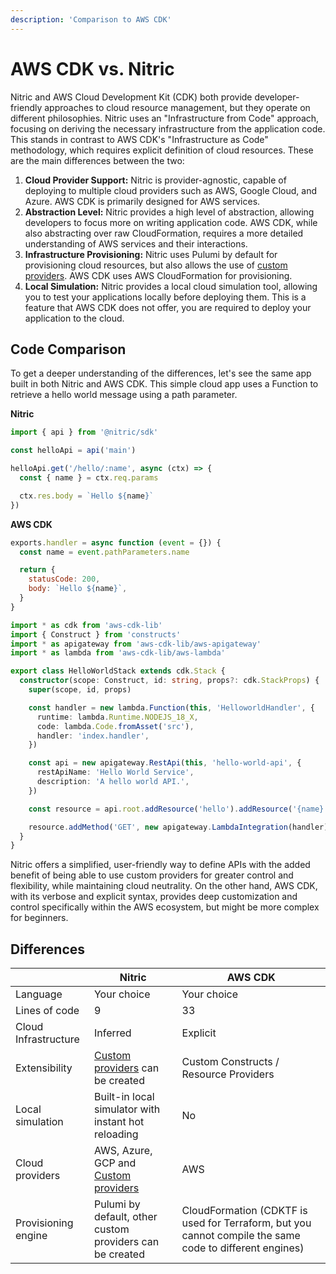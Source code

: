 ```yaml
---
description: 'Comparison to AWS CDK'
---
```


# AWS CDK vs. Nitric

Nitric and AWS Cloud Development Kit (CDK) both provide developer-friendly approaches to cloud resource management, but they operate on different philosophies.
Nitric uses an "Infrastructure from Code" approach, focusing on deriving the necessary infrastructure from the application code.
This stands in contrast to AWS CDK's "Infrastructure as Code" methodology, which requires explicit definition of cloud resources.
These are the main differences between the two:

1. **Cloud Provider Support:** Nitric is provider-agnostic, capable of deploying to multiple cloud providers such as AWS, Google Cloud, and Azure. AWS CDK is primarily designed for AWS services.
2. **Abstraction Level:** Nitric provides a high level of abstraction, allowing developers to focus more on writing application code. AWS CDK, while also abstracting over raw CloudFormation, requires a more detailed understanding of AWS services and their interactions.
3. **Infrastructure Provisioning:** Nitric uses Pulumi by default for provisioning cloud resources, but also allows the use of [custom providers](/reference/providers/custom/building-custom-provider). AWS CDK uses AWS CloudFormation for provisioning.
4. **Local Simulation:** Nitric provides a local cloud simulation tool, allowing you to test your applications locally before deploying them. This is a feature that AWS CDK does not offer, you are required to deploy your application to the cloud.

## Code Comparison

To get a deeper understanding of the differences, let's see the same app built in both Nitric and AWS CDK. This simple cloud app uses a Function to retrieve a hello world message using a path parameter.

<Row>

<Col>

**Nitric**

```typescript file:hello.ts
import { api } from '@nitric/sdk'

const helloApi = api('main')

helloApi.get('/hello/:name', async (ctx) => {
  const { name } = ctx.req.params

  ctx.res.body = `Hello ${name}`
})
```

</Col>

<Col>

**AWS CDK**

```javascript file:src/index.js
exports.handler = async function (event = {}) {
  const name = event.pathParameters.name

  return {
    statusCode: 200,
    body: `Hello ${name}`,
  }
}
```

```typescript file:lib/hello-stack.ts
import * as cdk from 'aws-cdk-lib'
import { Construct } from 'constructs'
import * as apigateway from 'aws-cdk-lib/aws-apigateway'
import * as lambda from 'aws-cdk-lib/aws-lambda'

export class HelloWorldStack extends cdk.Stack {
  constructor(scope: Construct, id: string, props?: cdk.StackProps) {
    super(scope, id, props)

    const handler = new lambda.Function(this, 'HelloworldHandler', {
      runtime: lambda.Runtime.NODEJS_18_X,
      code: lambda.Code.fromAsset('src'),
      handler: 'index.handler',
    })

    const api = new apigateway.RestApi(this, 'hello-world-api', {
      restApiName: 'Hello World Service',
      description: 'A hello world API.',
    })

    const resource = api.root.addResource('hello').addResource('{name}')

    resource.addMethod('GET', new apigateway.LambdaIntegration(handler))
  }
}
```

</Col>

</Row>

Nitric offers a simplified, user-friendly way to define APIs with the added benefit of being able to use custom providers for greater control and flexibility, while maintaining cloud neutrality. On the other hand, AWS CDK, with its verbose and explicit syntax, provides deep customization and control specifically within the AWS ecosystem, but might be more complex for beginners.

## Differences

|                      | Nitric                                                                                       | AWS CDK                                                                                                 |
| -------------------- | -------------------------------------------------------------------------------------------- | ------------------------------------------------------------------------------------------------------- |
| Language             | Your choice                                                                                  | Your choice                                                                                             |
| Lines of code        | 9                                                                                            | 33                                                                                                      |
| Cloud Infrastructure | Inferred                                                                                     | Explicit                                                                                                |
| Extensibility        | [Custom providers](/reference/providers/custom/building-custom-provider) can be created      | Custom Constructs / Resource Providers                                                                  |
| Local simulation     | Built-in local simulator with instant hot reloading                                          | No                                                                                                      |
| Cloud providers      | AWS, Azure, GCP and [Custom providers](/reference/providers/custom/building-custom-provider) | AWS                                                                                                     |
| Provisioning engine  | Pulumi by default, other custom providers can be created                                     | CloudFormation (CDKTF is used for Terraform, but you cannot compile the same code to different engines) |

